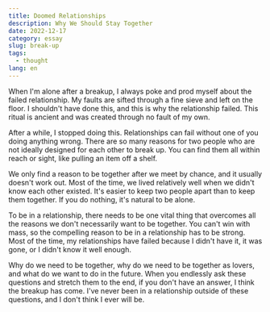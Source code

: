 ```yaml
---
title: Doomed Relationships
description: Why We Should Stay Together
date: 2022-12-17
category: essay
slug: break-up
tags:
  - thought
lang: en
---
```


When I'm alone after a breakup, I always poke and prod myself about the failed relationship. My faults are sifted through a fine sieve and left on the floor. I shouldn't have done this, and this is why the relationship failed.
This ritual is ancient and was created through no fault of my own.

After a while, I stopped doing this. Relationships can fail without one of you doing anything wrong. There are so many reasons for two people who are not ideally designed for each other to break up. You can find them all within reach or sight, like pulling an item off a shelf.

We only find a reason to be together after we meet by chance, and it usually doesn't work out. Most of the time, we lived relatively well when we didn't know each other existed.
It's easier to keep two people apart than to keep them together. If you do nothing, it's natural to be alone.

To be in a relationship, there needs to be one vital thing that overcomes all the reasons we don't necessarily want to be together.
You can't win with mass, so the compelling reason to be in a relationship has to be strong. Most of the time, my relationships have failed because I didn't have it, it was gone, or I didn't know it well enough.

Why do we need to be together, why do we need to be together as lovers, and what do we want to do in the future.
When you endlessly ask these questions and stretch them to the end, if you don't have an answer, I think the breakup has come. I've never been in a relationship outside of these questions, and I don't think I ever will be.
